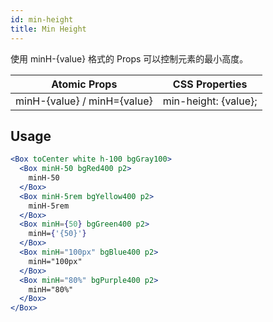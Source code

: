```yaml
---
id: min-height
title: Min Height
---
```


使用 minH-{value} 格式的 Props 可以控制元素的最小高度。

| Atomic Props                | CSS Properties       |
| --------------------------- | -------------------- |
| minH-{value} / minH={value} | min-height: {value}; |

## Usage

```jsx live
<Box toCenter white h-100 bgGray100>
  <Box minH-50 bgRed400 p2>
    minH-50
  </Box>
  <Box minH-5rem bgYellow400 p2>
    minH-5rem
  </Box>
  <Box minH={50} bgGreen400 p2>
    minH={'{50}'}
  </Box>
  <Box minH="100px" bgBlue400 p2>
    minH="100px"
  </Box>
  <Box minH="80%" bgPurple400 p2>
    minH="80%"
  </Box>
</Box>
```
